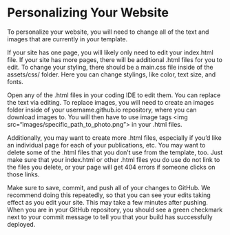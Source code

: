# Personalizing Your Website {.sec-customizing}

To personalize your website, you will need to change all of the text and images that are currently in your template.

If your site has one page, you will likely only need to edit your index.html file. If your site has more pages, there will be additional .html files for you to edit. To change your styling, there should be a main.css file inside of the assets/css/ folder. Here you can change stylings, like color, text size, and fonts.

Open any of the .html files in your coding IDE to edit them. You can replace the text via editing. To replace images, you will need to create an images folder inside of your username.github.io repository, where you can download images to. You will then have to use image tags \<img src="images/specific_path_to_photo.png"\> in your .html files.

Additionally, you may want to create more .html files, especially if you'd like an individual page for each of your publications, etc. You may want to delete some of the .html files that you don't use from the template, too. Just make sure that your index.html or other .html files you do use do not link to the files you delete, or your page will get 404 errors if someone clicks on those links.

Make sure to save, commit, and push all of your changes to GitHub. We recommend doing this repeatedly, so that you can see your edits taking effect as you edit your site. This may take a few minutes after pushing. When you are in your GitHub repository, you should see a green checkmark next to your commit message to tell you that your build has successfully deployed.
